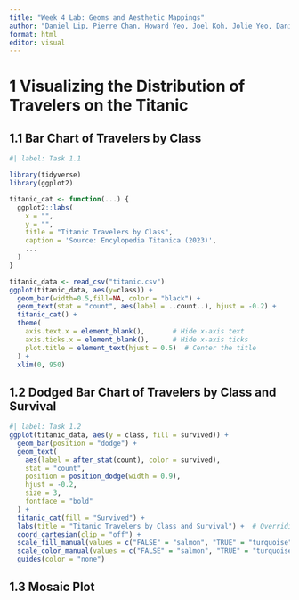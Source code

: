 ```yaml
---
title: "Week 4 Lab: Geoms and Aesthetic Mappings"
author: "Daniel Lip, Pierre Chan, Howard Yeo, Joel Koh, Jolie Yeo, Danish Dol, Sarah Loo"
format: html
editor: visual
---
```


# 1 Visualizing the Distribution of Travelers on the Titanic

##  1.1 Bar Chart of Travelers by Class
```r
#| label: Task 1.1

library(tidyverse)
library(ggplot2)

titanic_cat <- function(...) {
  ggplot2::labs(
    x = "",
    y = "",
    title = "Titanic Travelers by Class",
    caption = 'Source: Encylopedia Titanica (2023)',
    ...
  )
}

titanic_data <- read_csv("titanic.csv")
ggplot(titanic_data, aes(y=class)) +
  geom_bar(width=0.5,fill=NA, color = "black") +
  geom_text(stat = "count", aes(label = ..count..), hjust = -0.2) +
  titanic_cat() +
  theme(
    axis.text.x = element_blank(),       # Hide x-axis text
    axis.ticks.x = element_blank(),      # Hide x-axis ticks
    plot.title = element_text(hjust = 0.5)  # Center the title
  ) +
  xlim(0, 950) 

```

##  1.2 Dodged Bar Chart of Travelers by Class and Survival

```r
#| label: Task 1.2
ggplot(titanic_data, aes(y = class, fill = survived)) +
  geom_bar(position = "dodge") +
  geom_text(
    aes(label = after_stat(count), color = survived),
    stat = "count",
    position = position_dodge(width = 0.9),
    hjust = -0.2,
    size = 3,
    fontface = "bold"
  ) +
  titanic_cat(fill = "Survived") +
  labs(title = "Titanic Travelers by Class and Survival") +  # Overriding title here
  coord_cartesian(clip = "off") +
  scale_fill_manual(values = c("FALSE" = "salmon", "TRUE" = "turquoise")) +
  scale_color_manual(values = c("FALSE" = "salmon", "TRUE" = "turquoise")) +
  guides(color = "none")
```

## 1.3 Mosaic Plot

```r

```
